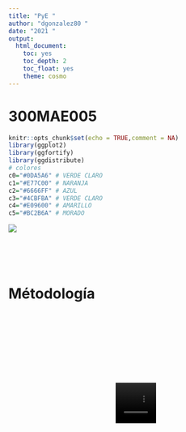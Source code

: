 ```yaml
---
title: "PyE "
author: "dgonzalez80 "
date: "2021 "
output:
  html_document:
    toc: yes
    toc_depth: 2
    toc_float: yes
    theme: cosmo
---
```


# 300MAE005 


```r
knitr::opts_chunk$set(echo = TRUE,comment = NA)
library(ggplot2)
library(ggfortify)
library(ggdistribute)
# colores
c0="#0DA5A6" # VERDE CLARO
c1="#E77C00" # NARANJA
c2="#6666FF" # AZUL  
c3="#4CBFBA" # VERDE CLARO  
c4="#E09600" # AMARILLO  
c5="#BC2B6A" # MORADO  
```




![](img/banner.png)

<br/><br/><br/>

# Métodología 

<html>
<div class="container-wrapper-genially" style="position: relative; min-height: 400px; max-width: 100%;"><video class="loader-genially" autoplay="autoplay" loop="loop" playsinline="playsInline" muted="muted" style="position: absolute;top: 45%;left: 50%;transform: translate(-50%, -50%);width: 80px;height: 80px;margin-bottom: 10%"><source src="https://static.genial.ly/resources/panel-loader-low.mp4" type="video/mp4" />Your browser does not support the video tag.</video><div id="5f30aca85962040d95eaeecc" class="genially-embed" style="margin: 0px auto; position: relative; height: auto; width: 100%;"></div></div><script>(function (d) { var js, id = "genially-embed-js", ref = d.getElementsByTagName("script")[0]; if (d.getElementById(id)) { return; } js = d.createElement("script"); js.id = id; js.async = true; js.src = "https://view.genial.ly/static/embed/embed.js"; ref.parentNode.insertBefore(js, ref); }(document));</script> </div>
</html>


<br/><br/><br/>






